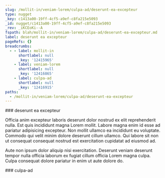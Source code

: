 ```yaml
---
slug: /mollit-in/veniam-lorem/culpa-ad/deserunt-ea-excepteur
type: nugget
_key: c1413a00-19ff-4cf5-a9ef-c8fa215e5093
_id: nugget/c1413a00-19ff-4cf5-a9ef-c8fa215e5093
_rev: _iKCEoKi--A
fspath: blah/mollit-in/veniam-lorem/culpa-ad/deserunt-ea-excepteur.md
label: deserunt ea excepteur
pageRefs: {}
breadcrumbs:
  - - label: mollit-in
      shortlabel: null
      _key: '12415965'
    - label: veniam-lorem
      shortlabel: null
      _key: '12416865'
    - label: culpa-ad
      shortlabel: null
      _key: '12416915'
paths:
  - /mollit-in/veniam-lorem/culpa-ad/deserunt-ea-excepteur
---
```


<NuggetArea>
<Nugget slug="/mollit-in/veniam-lorem/culpa-ad/deserunt-ea-excepteur" type="nugget" _key="c1413a00-19ff-4cf5-a9ef-c8fa215e5093" _id="nugget/c1413a00-19ff-4cf5-a9ef-c8fa215e5093" _rev="_iKCEoKi--A" fspath="blah/mollit-in/veniam-lorem/culpa-ad/deserunt-ea-excepteur.md" label="deserunt ea excepteur" paths="/mollit-in/veniam-lorem/culpa-ad/deserunt-ea-excepteur">
<NuggetBody>
### deserunt ea excepteur

Officia anim excepteur laboris deserunt dolor nostrud ex elit reprehenderit nulla. Est quis incididunt magna Lorem mollit. Labore magna enim id esse ad pariatur adipisicing excepteur. Non mollit ullamco ea incididunt eu voluptate. Commodo qui velit minim dolore deserunt cillum ullamco. Qui labore sit non ut consequat consequat nostrud est exercitation cupidatat ad eiusmod ad.

Aute non ipsum dolor aliquip nisi exercitation. Deserunt veniam deserunt tempor nulla officia laborum ex fugiat cillum officia Lorem magna culpa. Culpa consequat dolore pariatur in enim ut aute dolore do.

</NuggetBody>
<Breadcrumbs>
<Crumbs>
<Crumb _key="12415965" label="mollit-in" /><Crumb _key="12416865" label="veniam-lorem" /><Crumb _key="12416915" label="culpa-ad" />
</Crumbs>
</Breadcrumbs>
</Nugget>

<NuggetsInbound>
</NuggetsInbound>
<NuggetsOutbound>
</NuggetsOutbound>
</NuggetArea>
<PassagesInbound>
<Passage direction="inbound" type="passage" _key="12416915" _id="passage/12416915" _rev="_iKCEoKi--_" label="culpa-ad" passage="culpa-ad" fspath="blah/mollit-in/veniam-lorem/culpa-ad" paths="/mollit-in/veniam-lorem/culpa-ad" slug="/mollit-in/veniam-lorem/culpa-ad">
<NuggetBody>
### culpa-ad

</NuggetBody>
<Breadcrumbs>
<Crumbs>
<Crumb _key="12415965" label="mollit-in" /><Crumb _key="12416865" label="veniam-lorem" />
</Crumbs>
</Breadcrumbs>
</Passage>

</PassagesInbound>
<PassagesOutbound>
</PassagesOutbound>